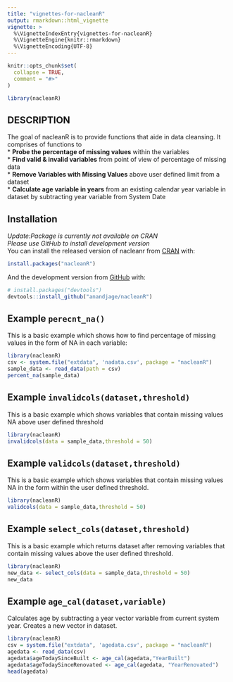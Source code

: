```yaml
---
title: "vignettes-for-nacleanR"
output: rmarkdown::html_vignette
vignette: >
  %\VignetteIndexEntry{vignettes-for-nacleanR}
  %\VignetteEngine{knitr::rmarkdown}
  %\VignetteEncoding{UTF-8}
---
```


```r
knitr::opts_chunk$set(
  collapse = TRUE,
  comment = "#>"
)
```

```r
library(nacleanR)
```


## DESCRIPTION  
The goal of nacleanR is to provide functions that aide in data cleansing. It comprises of functions to   
* **Probe the percentage of missing values** within the variables  
* **Find valid & invalid variables** from point of view of percentage of missing data  
* **Remove Variables with Missing Values** above user defined limit from a dataset   
* **Calculate age variable in years** from an existing calendar year variable in dataset by subtracting year variable from System Date 


## Installation
*Update:Package is currently not available on CRAN*  
*Please use GitHub to install development version*  
You can install the released version of nacleanr from [CRAN](https://CRAN.R-project.org) with:

``` r
install.packages("nacleanR")
```

And the development version from [GitHub](https://github.com/) with:

``` r
# install.packages("devtools")
devtools::install_github("anandjage/nacleanR")
```
## Example ```perecnt_na()```

This is a basic example which shows how to find percentage of missing values in the form of NA in each variable:

```r
library(nacleanR)
csv <- system.file("extdata", 'nadata.csv', package = "nacleanR")
sample_data <- read_data(path = csv)
percent_na(sample_data)
```



## Example ```invalidcols(dataset,threshold)```
This is a basic example which shows variables that contain missing values NA above user defined threshold

```r
library(nacleanR)
invalidcols(data = sample_data,threshold = 50)
```

## Example ```validcols(dataset,threshold)```
This is a basic example which shows variables that contain missing values NA in the form within the user defined threshold.

```r
library(nacleanR)
validcols(data = sample_data,threshold = 50)
```

## Example ```select_cols(dataset,threshold)```

This is a basic example which returns dataset after removing variables that contain missing values above the user defined threshold.

```r
library(nacleanR)
new_data <- select_cols(data = sample_data,threshold = 50)
new_data
```


## Example ```age_cal(dataset,variable)```

Calculates age by subtracting a year vector variable from current system year. Creates a new vector in dataset.

```r
library(nacleanR)
csv = system.file("extdata", 'agedata.csv', package = "nacleanR")
agedata <- read_data(csv)
agedata$ageTodaySinceBuilt <- age_cal(agedata,"YearBuilt")
agedata$ageTodaySinceRenovated <- age_cal(agedata, "YearRenovated")
head(agedata)
```

